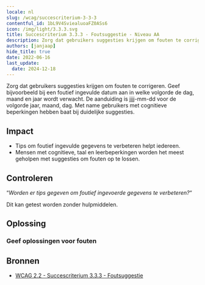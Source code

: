 ```yaml
---
locale: nl
slug: /wcag/succescriterium-3-3-3
contentful_id: 1bL9V4SviealuoaFZ0ASs6
icon: /img/light/3.3.3.svg
title: Succescriterium 3.3.3 - Foutsuggestie - Niveau AA
description: Zorg dat gebruikers suggesties krijgen om fouten te corrigeren. Geef bijvoorbeeld bij een foutief ingevulde datum aan in welke volgorde de dag, maand en jaar wordt verwacht. De aanduiding is jjjj-mm-dd voor de volgorde jaar, maand, dag. Met name gebruikers met cognitieve beperkingen hebben baat bij duidelijke suggesties.
authors: [janjaap]
hide_title: true
date: 2022-06-16
last_update:
  date: 2024-12-18
---
```


<Hero
  title="Foutsuggestie"
  image="/img/light/3.3.3.svg"
  alt="WCAG 3.3.3 icon"
  prefix="Succescriterium 3.3.3"
  suffix="Niveau AA"
/>

Zorg dat gebruikers suggesties krijgen om fouten te corrigeren. Geef bijvoorbeeld bij een foutief ingevulde datum aan in welke volgorde de dag, maand en jaar wordt verwacht. De aanduiding is jjjj-mm-dd voor de volgorde jaar, maand, dag. Met name gebruikers met cognitieve beperkingen hebben baat bij duidelijke suggesties.

## Impact

- Tips om foutief ingevulde gegevens te verbeteren helpt iedereen.
- Mensen met cognitieve, taal en leerbeperkingen worden het meest geholpen met suggesties om fouten op te lossen.

## Controleren

“*Worden er tips gegeven om foutief ingevoerde gegevens te verbeteren?*“

Dit kan getest worden zonder hulpmiddelen.

## Oplossing

### Geef oplossingen voor fouten

<CodeSample id="input-errors" locale="nl"/>

## Bronnen

- [WCAG 2.2 - Succescriterium 3.3.3 - Foutsuggestie](https://www.w3.org/Translations/WCAG22-nl/#foutsuggestie)
